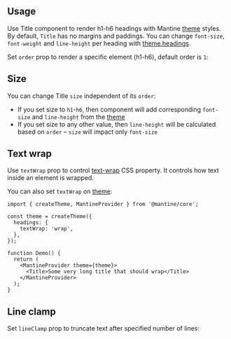 

## Usage

Use Title component to render h1-h6 headings with Mantine [theme](/theming/theme-object) styles.
By default, `Title` has no margins and paddings.
You can change `font-size`, `font-weight` and `line-height` per heading with [theme.headings](/theming/typography).

Set `order` prop to render a specific element (h1-h6), default order is `1`:

<Demo data={TitleDemos.usage} />

## Size

You can change Title `size` independent of its `order`:

- If you set size to `h1`-`h6`, then component will add corresponding `font-size` and `line-height` from the [theme](/theming/theme-object/)
- If you set size to any other value, then `line-height` will be calculated based on `order` – `size` will impact only `font-size`

<Demo data={TitleDemos.size} />

## Text wrap

Use `textWrap` prop to control [text-wrap](https://developer.mozilla.org/en-US/docs/Web/CSS/text-wrap)
CSS property. It controls how text inside an element is wrapped.

<Demo data={TitleDemos.textWrap} />

You can also set `textWrap` on [theme](/theming/theme-object):

```tsx
import { createTheme, MantineProvider } from '@mantine/core';

const theme = createTheme({
  headings: {
    textWrap: 'wrap',
  },
});

function Demo() {
  return (
    <MantineProvider theme={theme}>
      <Title>Some very long title that should wrap</Title>
    </MantineProvider>
  );
}
```

## Line clamp

Set `lineClamp` prop to truncate text after specified number of lines:

<Demo data={TitleDemos.lineClamp} />
